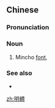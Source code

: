 {{also|明体}}
==Chinese==
{{zh-forms|s=明体}}

===Pronunciation===
{{zh-pron
|m=míngtǐ
|c=ming4 tai2
|cat=n
}}

===Noun===
{{zh-noun}}

# Mincho [[font]], {{w|Ming (typefaces)|Ming typeface}}

===See also===
* {{zh-l|宋體}}

{{zh-cat|Typography}}

[[zh:明體]]